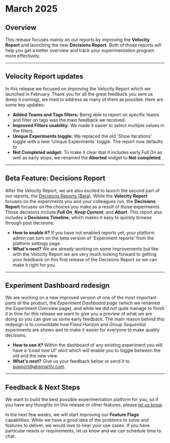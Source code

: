 # March 2025

## Overview  
 This release focuses mainly on our reports by improving the
**Velocity Report** and launching the new **Decisions Report**. Both of
those reports will help you get a better overview and track your
experimentation program more effectively.

---

## Velocity Report updates

In this release we focused on improving the Velocity Report which we launched
in February. Thank you for all the great feedback you sent us (keep it
coming), we tried to address as many of them as possible. Here are some
key updates:

-   **Added Teams and Tags filters:** Being able to report on specific
    teams and filter on tags was the main feedback we received.
-   **Improved Filters usability:** We made it easier to select multiple
    values in the filters.
-   **Unique Experiments toggle:** We replaced the old 'Show iterations' toggle with a new 'Unique Experiments' toggle. The report now defaults to
-   **Not Completed widget:** To make it clear that it includes early Full
    On as well as early stops, we renamed the **Aborted** widget to
    **Not completed**.

---

## Beta Feature: Decisions Report

After the Velocity Report, we are also excited to launch the second part
of our reports, the
[Decisions Reports (Beta)](/docs/web-console-docs/experiment-reports/#decisions-overview).
While the **Velocity Report** focuses on the experiments you and your 
colleagues run, the **Decisions Report** focuses on the choices you make as 
a result of those experiments. Those decisions include ***Full On***, 
***Keep Current***, and ***Abort***. This report also includes a 
**Decisions Timeline**, which makes it easy to quickly browse through
past decisions.



-   **How to enable it?** If you have not enabled reports yet, your
    platform admin can turn on the beta version of 'Experiment reports'
    from the platform settings page.
-   **What's next?** We are already working on some improvements but like
    with the Velocity Report we are very much looking forward to getting
    your feedback on this first release of the Decisions Report so we can
    make it right for you.

---

## Experiment Dashboard redesign

We are working on a new improved version of one of the most important
parts of the product, the *Experiment Dashboard page* (which we renamed
the Experiment Overview page), and while we did not quite manage to finish
it in time for this release we want to give you a preview of what we are
doing so you can give us some early feedback. The main reason behind this
redesign is to consolidate how *Fixed Horizon* and *Group Sequential*
experiments are shown and to make it easier for everyone to make quality
decisions.

-   **How to see it?** Within the dashboard of any existing experiment you
    will have a *'Load new UI' alert* which will enable you to toggle
    between the old and the new view.
-   **What's next?** Give us your feedback below or send it to
    [support@absmartly.com](mailto:support@absmartly.com).

---

## Feedback & Next Steps

We want to build the best possible experimentation platform for you, so if 
you have any thoughts on this release or other features, please
[let us know](mailto:support@absmartly.com).

In the next few weeks, we will start improving our **Feature Flags** capabilities. While we have a good idea of the problems to solve and features to deliver, we would love to hear your use cases. 
If you have particular needs or requirements, let us know and we can schedule time to chat.

